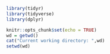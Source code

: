 ```r
library(tidyr)
library(tidyverse)
library(dplyr)

knitr::opts_chunk$set(echo = TRUE)
wd = getwd()
cat("Current working directory: ",wd)
setwd(wd)
```